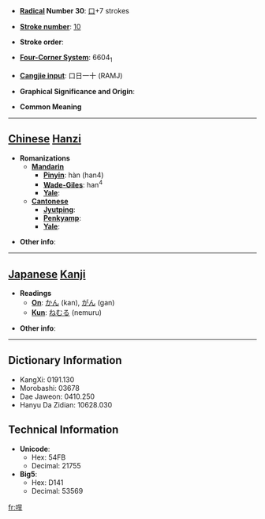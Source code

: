 * '''[[Wiktionary:Chinese radical index| Radical]] Number 30''': [[Wiktionary:Chinese radical index 口|口]]+7 strokes

* '''[[Wiktionary:Chinese total strokes index|Stroke number]]''': [[Wiktionary:Chinese total strokes index 10|10]]

* '''Stroke order''': 

* '''[[Wiktionary:Chinese four corner index|Four-Corner System]]''': 6604<sub>1</sub>

* '''[[Wiktionary:Chinese Cangjie index|Cangjie input]]''': 口日一十 (RAMJ)

* '''Graphical Significance and Origin''': 

* '''Common Meaning'''

----

== [[Chinese]] [[Hanzi]] ==

* '''Romanizations'''
** '''[[Mandarin]]'''
*** '''[[Pinyin]]''': hàn (han4)
*** '''[[Wade-Giles]]''': han<sup>4</sup>
*** '''[[Yale]]''': 
** '''[[Cantonese]]'''
*** '''[[Jyutping]]''':
*** '''[[Penkyamp]]''': 
*** '''[[Yale]]''': 

* '''Other info''': 

----

== [[Japanese]] [[Kanji]] ==

* '''Readings'''
** '''[[On]]''': [[かん]] (kan), [[がん]] (gan)
** '''[[Kun]]''': [[ねむる]] (nemuru)

* '''Other info''':  

----

== Dictionary Information ==

* KangXi: 0191.130
* Morobashi: 03678
* Dae Jaweon: 0410.250
* Hanyu Da Zidian: 10628.030

== Technical Information ==

* '''Unicode''':
** Hex: 54FB
** Decimal: 21755
* '''Big5''':
** Hex: D141
** Decimal: 53569

[[fr:哻]]